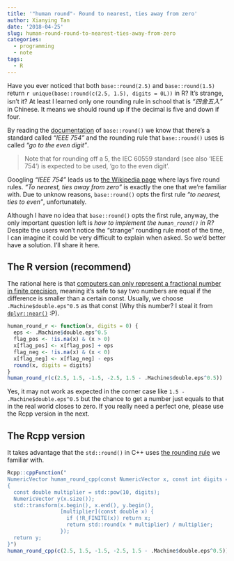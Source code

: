 ```yaml
---
title: '"human round"- Round to nearest, ties away from zero'
author: Xianying Tan
date: '2018-04-25'
slug: human-round-round-to-nearest-ties-away-from-zero
categories:
  - programming
  - note
tags:
  - R
---
```


Have you ever noticed that both `base::round(2.5)` and `base::round(1.5)` return `r unique(base::round(c(2.5, 1.5), digits = 0L))` in R? It's strange, isn't it? At least I learned only one rounding rule in school that is _“四舍五入”_ in Chinese. It means we should round up if the decimal is five and down if four. 

By reading the [documentation](https://www.rdocumentation.org/packages/base/versions/3.5.0/topics/Round) of `base::round()` we know that there's a standard called _"IEEE 754"_ and the rounding rule that `base::round()` uses is called _"go to the even digit"_.

> Note that for rounding off a 5, the IEC 60559 standard (see also ‘IEEE 754’) is expected to be used, ‘go to the even digit’. 


Googling _"IEEE 754"_ leads us to [the Wikipedia page](https://en.wikipedia.org/wiki/IEEE_754#Rounding_rules) where lays five round rules. _"To nearest, ties away from zero"_ is exactly the one that we're familiar with. Due to unknow reasons, `base::round()` opts the first rule _"to nearest, ties to even"_, unfortunately.

Although I have no idea that `base::round()` opts the first rule, anyway, the only important question left is _how to implement the `human_round()` in R?_ Despite the users won't notice the "strange" rounding rule most of the time, I can imagine it could be very difficult to explain when asked. So we'd better have a solution. I'll share it here.

## The R version (recommend)

The rational here is that [computers can only represent a fractional number in finite precision](https://en.wikipedia.org/wiki/Double-precision_floating-point_format), meaning it's safe to say two numbers are equal if the difference is smaller than a certain const. Usually, we choose `.Machine$double.eps^0.5` as that const (Why this number? I steal it from [`dplyr::near()`](https://www.rdocumentation.org/packages/dplyr/versions/0.7.3/topics/near) :P).

```r
human_round_r <- function(x, digits = 0) {
  eps <- .Machine$double.eps^0.5
  flag_pos <- !is.na(x) & (x > 0)
  x[flag_pos] <- x[flag_pos] + eps
  flag_neg <- !is.na(x) & (x < 0)
  x[flag_neg] <- x[flag_neg] - eps
  round(x, digits = digits)
}
human_round_r(c(2.5, 1.5, -1.5, -2.5, 1.5 - .Machine$double.eps^0.5))
```

Yes, it may not work as expected in the corner case like `1.5 - .Machine$double.eps^0.5` but the chance to get a number just equals to that in the real world closes to zero. If you really need a perfect one, please use the Rcpp version in the next.

## The Rcpp version

It takes advantage that the `std::round()` in C++ uses [the rounding rule ](http://en.cppreference.com/w/cpp/numeric/math/round) we familiar with.

```r
Rcpp::cppFunction("
NumericVector human_round_cpp(const NumericVector x, const int digits = 0)
{
  const double multiplier = std::pow(10, digits);
  NumericVector y(x.size());
  std::transform(x.begin(), x.end(), y.begin(),
                 [multiplier](const double x) {
                   if (!R_FINITE(x)) return x;
                   return std::round(x * multiplier) / multiplier;
                 });
  return y;
}")
human_round_cpp(c(2.5, 1.5, -1.5, -2.5, 1.5 - .Machine$double.eps^0.5))
```

